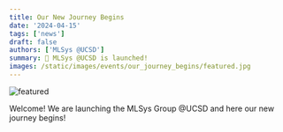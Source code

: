 ```yaml
---
title: Our New Journey Begins
date: '2024-04-15'
tags: ['news']
draft: false
authors: ['MLSys @UCSD']
summary: 🎉 MLSys @UCSD is launched!
images: /static/images/events/our_journey_begins/featured.jpg
---
```


![featured](/static/images/events/our_journey_begins/featured.jpg)

Welcome! We are launching the MLSys Group @UCSD and here our new journey begins!